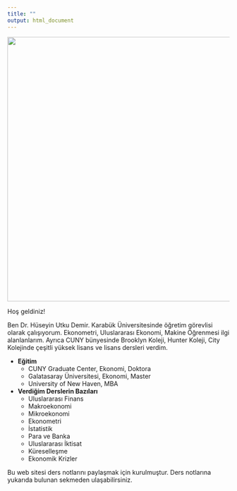 ```yaml
---
title: ""
output: html_document
---
```


![](a.jpg){width=600px}

Hoş geldiniz!

Ben Dr. Hüseyin Utku Demir. Karabük Üniversitesinde öğretim görevlisi olarak çalışıyorum. Ekonometri, Uluslararası Ekonomi, Makine Öğrenmesi ilgi alanlanlarım. Ayrıca CUNY bünyesinde Brooklyn Koleji, Hunter Koleji, City Kolejinde çeşitli yüksek lisans ve lisans dersleri verdim. 

- **Eğitim**
  - CUNY Graduate Center, Ekonomi, Doktora
  - Galatasaray Üniversitesi, Ekonomi, Master
  - University of New Haven, MBA

- **Verdiğim Derslerin Bazıları**
  - Uluslararası Finans
  - Makroekonomi
  - Mikroekonomi
  - Ekonometri
  - İstatistik
  - Para ve Banka
  - Uluslararası İktisat
  - Küreselleşme
  - Ekonomik Krizler

Bu web sitesi ders notlarını paylaşmak için kurulmuştur. Ders notlarına yukarıda bulunan sekmeden ulaşabilirsiniz.

